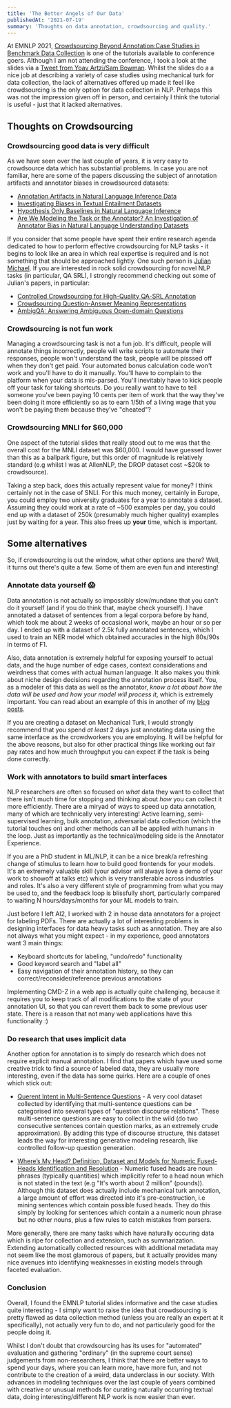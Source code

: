 ```yaml
---
title: 'The Better Angels of Our Data'
publishedAt: '2021-07-19'
summary: 'Thoughts on data annotation, crowdsourcing and quality.'
---
```




At EMNLP 2021, [Crowdsourcing Beyond Annotation:Case Studies in Benchmark Data Collection](https://nlp-crowdsourcing.github.io/) is one of the tutorials available to conference goers. Although I am not attending the conference, I took a look at the slides via a [Tweet from Yoav Artzi/Sam Bowman](https://twitter.com/yoavartzi/status/1456683247384080393). Whilst the slides do a a nice job at describing a variety of case studies using mechanical turk for data collection, the lack of alternatives offered up made it feel like crowdsourcing is the only option for data collection in NLP. Perhaps this was not the impression given off in person, and certainly I think the tutorial is useful - just that it lacked alternatives.



## Thoughts on Crowdsourcing

### Crowdsourcing good data is very difficult

As we have seen over the last couple of years, it is very easy to crowdsource data which has substantial problems. In case you are not familiar, here are some of the papers discussing the subject of annotation artifacts and annotator biases in crowdsourced datasets:

- [Annotation Artifacts in Natural Language Inference Data](https://aclanthology.org/N18-2017/)
- [Investigating Biases in Textual Entailment Datasets](https://arxiv.org/abs/1906.09635)
- [Hypothesis Only Baselines in Natural Language Inference](https://aclanthology.org/S18-2023/)
- [Are We Modeling the Task or the Annotator? An Investigation of Annotator Bias in Natural Language Understanding Datasets](https://arxiv.org/abs/1908.07898)

If you consider that some people have spent their entire research agenda dedicated to how to perform effective crowdsourcing for NLP tasks - it begins to look like an area in which real expertise is required and is not something that should be approached lightly. One such person is [Julian Michael](https://julianmichael.org/). If you are interested in rock solid crowdsourcing for novel NLP tasks (in particular, QA SRL), I strongly recommend checking out some of Julian's papers, in particular:

- [Controlled Crowdsourcing for High-Quality QA-SRL Annotation](https://aclanthology.org/2020.acl-main.626/)
- [Crowdsourcing Question-Answer Meaning Representations](https://aclanthology.org/N18-2089/)
- [AmbigQA: Answering Ambiguous Open-domain Questions](https://aclanthology.org/2020.emnlp-main.466/)


### Crowdsourcing is not fun work

Managing a crowdsourcing task is not a fun job. It's difficult, people will annotate things incorrectly, people will write scripts to automate their responses, people won't understand the task, people will be pisssed off when they don't get paid. Your automated bonus calculation code won't work and you'll have to do it manually. You'll have to complain to the platform when your data is mis-parsed. You'll inevitably have to kick people off your task for taking shortcuts. Do you really want to have to tell someone you've been paying 10 cents per item of work that the way they've been doing it more efficiently so as to earn 1/5th of a living wage that you won't be paying them because they've "cheated"?


### Crowdsourcing MNLI for $60,000

One aspect of the tutorial slides that really stood out to me was that the overall cost for the MNLI dataset was \$60,000. I would have guessed lower than this as a ballpark figure, but this order of magnitude is relatively standard (e.g whilst I was at AllenNLP, the DROP dataset cost ~$20k to crowdsource).

Taking a step back, does this actually represent value for money? I think certainly not in the case of SNLI. For this much money, certainly in Europe, you could employ two university graduates for a year to annotate a dataset. Assuming they could work at a rate of ~500 examples per day, you could end up with a dataset of 250k (presumably much higher quality) examples just by waiting for a year. This also frees up **your** time, which is important.



## Some alternatives

So, if crowdsourcing is out the window, what other options are there? Well, it turns out there's quite a few. Some of them are even fun and interesting!

### Annotate data yourself :scream:

Data annotation is not actually so impossibly slow/mundane that you can't do it yourself (and if you do think that, maybe check yourself). I have annotated a dataset of sentences from a legal corpora before by hand, which took me about 2 weeks of occasional work, maybe an hour or so per day. I ended up with a dataset of 2.5k fully annotated sentences, which I used to train an NER model which obtained accuracies in the high 80s/90s in terms of F1.

Also, data annotation is extremely helpful for exposing yourself to actual data, and the huge number of edge cases, context considerations and weirdness that comes with actual human language. It also makes you think about niche design decisions regarding the annotation process itself. You, as a modeler of this data as well as the annotator, *know a lot about how the data will be used and how your model will process it*, which is extremely important. You can read about an example of this in another of my [blog posts](./numeric_annotation.md).

If you are creating a dataset on Mechanical Turk, I would strongly recommend that you spend *at least* 2 days just annotating data using the same interface as the crowdworkers you are employing. It will be helpful for the above reasons, but also for other practical things like working out fair pay rates and how much throughput you can expect if the task is being done correctly.

### Work with annotators to build smart interfaces

NLP researchers are often so focused on *what* data they want to collect that there isn't much time for stopping and thinking about *how* you can collect it more efficiently. There are a miryad of ways to speed up data annotation, many of which are technically very interesting! Active learning, semi-supervised learning, bulk annotation, adversarial data collection (which the tutorial touches on) and other methods can all be applied with humans in the loop. Just as importantly as the technical/modeling side is the Annotator Experience.

If you are a PhD student in ML/NLP, it can be a nice break/a refreshing change of stimulus to learn how to build good frontends for your models. It's an extremely valuable skill (your advisor will always love a demo of your work to showoff at talks etc) which is very transferable across industries and roles. It's also a very different style of programming from what you may be used to, and the feedback loop is blissfully short, particularly compared to waiting N hours/days/months for your ML models to train.

Just before I left AI2, I worked with 2 in house data annotators for a project for labeling PDFs. There are actually a lot of interesting problems in designing interfaces for data heavy tasks such as annotation. They are also not always what you might expect - in my experience, good annotators want 3 main things:

- Keyboard shortcuts for labeling, "undo/redo" functionality
- Good keyword search and "label all"
- Easy navigation of their annotation history, so they can correct/reconsider/reference previous annotations

Implementing CMD-Z in a web app is actually quite challenging, because it requires you to keep track of all modifications to the state of your annotation UI, so that you can revert them back to some previous user state. There is a reason that not many web applications have this functionality :)


### Do research that uses implicit data

Another option for annotation is to simply do research which does not require explicit manual annotation. I find that papers which have used some creative trick to find a source of labeled data, they are usually more interesting, even if the data has some quirks. Here are a couple of ones which stick out:

- [Querent Intent in Multi-Sentence Questions](https://arxiv.org/abs/2010.08980) - A very cool dataset collected by identifying that multi-sentence questions can be categorised into several types of "question discourse relations". These multi-sentence questions are easy to collect in the wild (do two consecutive sentences contain question marks, as an extremely crude approximation). By adding this type of discourse structure, this dataset leads the way for interesting generative modeling research, like controlled follow-up question generation.

- [Where’s My Head? Definition, Dataset and Models for Numeric Fused-Heads Identification and Resolution](https://arxiv.org/abs/1905.10886) - Numeric fused heads are noun phrases (typically quantities) which implicitly refer to a head noun which is not stated in the text (e.g "It's worth about 2 million" (pounds)). Although this dataset does actually include mechanical turk annotation, a large amount of effort was directed into it's pre-construction, i.e mining sentences which contain possible fused heads. They do this simply by looking for sentences which contain a a numeric noun phrase but no other nouns, plus a few rules to catch mistakes from parsers.

More generally, there are many tasks which have naturally occuring data which is ripe for collection and extension, such as summarization. Extending automatically collected resources with additional metadata may not seem like the most glamorous of papers, but it actually provides many nice avenues into identifying weaknesses in existing models through faceted evaluation.


### Conclusion

Overall, I found the  EMNLP tutorial slides informative and the case studies quite interesting - I simply want to raise the idea that crowdsourcing is pretty flawed as data collection method (unless you are really an expert at it specifically), not actually very fun to do, and not particularly good for the people doing it.

Whilst I don't doubt that crowdsourcing has its uses for "automated" evaluation and gathering "ordinary" (in the supreme court sense) judgements from non-researchers, I think that there are better ways to spend your days, where you can learn more, have more fun, and not contribute to the creation of a weird, data underclass in our society. With advances in modeling techniques over the last couple of years combined with creative or unusual methods for curating naturally occurring textual data, doing interesting/different NLP work is now easier than ever.
